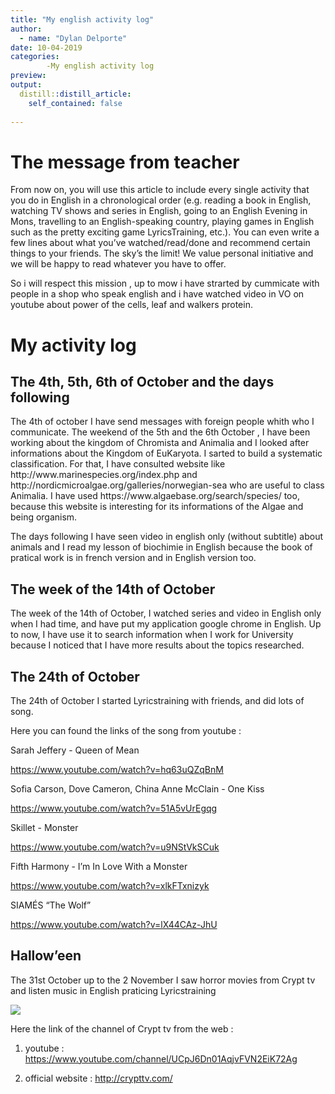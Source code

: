 ```yaml
---
title: "My english activity log"
author: 
  - name: "Dylan Delporte"
date: 10-04-2019
categories:
        -My english activity log
preview: 
output:
  distill::distill_article:
    self_contained: false
    
---
```



# The message from teacher 

From now on, you will use this article to include every single activity that you do in English in a chronological order (e.g. reading a book in English, watching TV shows and series in English, going to an English Evening in Mons, travelling to an English-speaking country, playing games in English such as the pretty exciting game LyricsTraining, etc.). You can even write a few lines about what you’ve watched/read/done and recommend certain things to your friends. The sky’s the limit! We value personal initiative and we will be happy to read whatever you have to offer.

So i will respect this mission , up to mow i have strarted by cummicate with people in a shop who speak english and i have watched video in VO on youtube about power of the cells, leaf and walkers protein.

# My activity log 

## The 4th, 5th, 6th of October and the days following

The 4th of october I have send messages with foreign people whith who I communicate.
The weekend of the 5th and the 6th October , I have been working about the kingdom of Chromista and Animalia and I looked after informations about the Kingdom of EuKaryota. 
I sarted to build a systematic classification. For that, I have consulted website like http://www.marinespecies.org/index.php and http://nordicmicroalgae.org/galleries/norwegian-sea who are useful to class Animalia. 
I have used  https://www.algaebase.org/search/species/ too, because this website is interesting for its informations of the Algae and being organism.

The days following I have seen video in english only (without subtitle) about animals and I read my lesson of biochimie in English because the book of pratical work is in french version and in English version too.

## The week of the 14th of October

The week of the 14th of October, I watched series and video in English only when I had time, and have put my application google chrome in English. 
Up to now, I have use it to search information when I work for University because I noticed that I have more results about the topics researched.

## The 24th of October

The 24th of October I started Lyricstraining with friends, and did lots of song. 

Here you can found the links of the song from youtube : 

Sarah Jeffery - Queen of Mean

<https://www.youtube.com/watch?v=hq63uQZqBnM>

Sofia Carson, Dove Cameron, China Anne McClain - One Kiss

<https://www.youtube.com/watch?v=51A5vUrEgqg>

Skillet - Monster

<https://www.youtube.com/watch?v=u9NStVkSCuk>

Fifth Harmony - I'm In Love With a Monster

<https://www.youtube.com/watch?v=xlkFTxnizyk>

SIAMÉS "The Wolf"

<https://www.youtube.com/watch?v=lX44CAz-JhU>

## Hallow'een 

The 31st October up to the 2 November I saw horror movies from Crypt tv and listen music in English praticing Lyricstraining

![](image/Crypt_TV_logo_(2018).jpg ) 

Here the link of the channel of Crypt tv from the web :

1. youtube : <https://www.youtube.com/channel/UCpJ6Dn01AqjvFVN2EiK72Ag>

2. official website : <http://crypttv.com/>




